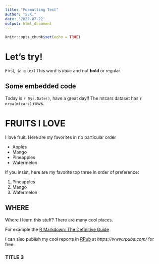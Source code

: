 ```yaml
---
title: "Formatting Text"
author: "S.K."
date: '2022-07-22'
output: html_document
---
```


```r
knitr::opts_chunk$set(echo = TRUE)
```

# Let's try!

First, italic text
This word is *italic* and not **bold** or regular

## Some embedded code 

Today is `r Sys.Date()`, have a great day!!
The mtcars dataset has `r nrow(mtcars)` rows.


# FRUITS I LOVE

I love fruit. Here are my favorites in no particular order

* Apples
* Mango
* Pineapples
* Watermelon

If you insist, here are my favorite top three in order of preference:

1. Pineapples
1. Mango
1. Watermelon

## WHERE 

Where I learn this stuff? There are many cool places.

For example the [R Markdown: The Definitive Guide](https://bookdown.org/yihui/rmarkdown/documents.html)

I can also publish my cool reports in [RPub](https://www.rpubs.com/)  at *https://www.rpubs.com/* for free

### TITLE 3

#